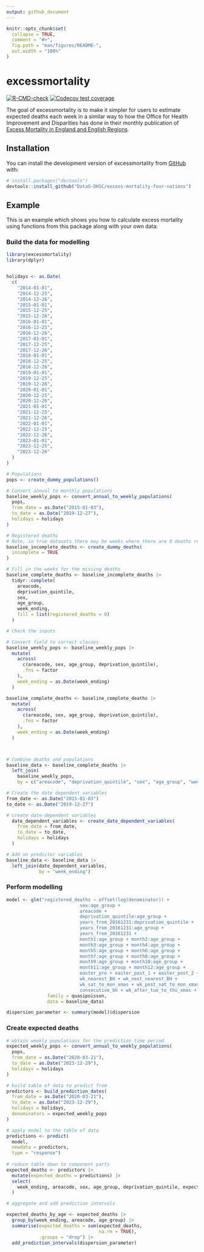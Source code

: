 ```yaml
---
output: github_document
---
```


<!-- README.md is generated from README.Rmd. Please edit that file -->

```r
knitr::opts_chunk$set(
  collapse = TRUE,
  comment = "#>",
  fig.path = "man/figures/README-",
  out.width = "100%"
)
```

# excessmortality

<!-- badges: start -->
[![R-CMD-check](https://github.com/DataS-DHSC/excess-mortality-four-nations/actions/workflows/R-CMD-check.yaml/badge.svg)](https://github.com/DataS-DHSC/excess-mortality-four-nations/actions/workflows/R-CMD-check.yaml)
[![Codecov test coverage](https://codecov.io/gh/DataS-DHSC/excess-mortality-four-nations/branch/master/graph/badge.svg)](https://app.codecov.io/gh/DataS-DHSC/excess-mortality-four-nations?branch=master)
<!-- badges: end -->

The goal of excessmortality is to make it simpler for users to estimate expected deaths each week in a similar way to how the Office for Health Improvement and Disparities has done in their monthly publication of [Excess Mortality in England and English Regions](https://www.gov.uk/government/statistics/excess-mortality-in-england-and-english-regions).

## Installation

You can install the development version of excessmortality from [GitHub](https://github.com/) with:

``` r
# install.packages("devtools")
devtools::install_github("DataS-DHSC/excess-mortality-four-nations")
```

## Example

This is an example which shows you how to calculate excess mortality using functions from this package along with your own data:

### Build the data for modelling

```r
library(excessmortality)
library(dplyr)


holidays <- as.Date(
  c(
    "2014-01-01",
    "2014-12-25",
    "2014-12-26",
    "2015-01-01",
    "2015-12-25",
    "2015-12-26",
    "2016-01-01",
    "2016-12-25",
    "2016-12-26",
    "2017-01-01",
    "2017-12-25",
    "2017-12-26",
    "2018-01-01",
    "2018-12-25",
    "2018-12-26",
    "2019-01-01",
    "2019-12-25",
    "2019-12-26",
    "2020-01-01",
    "2020-12-25",
    "2020-12-26",
    "2021-01-01",
    "2021-12-25",
    "2021-12-26",
    "2022-01-01",
    "2022-12-25",
    "2022-12-26",
    "2023-01-01",
    "2023-12-25",
    "2023-12-26"
  )
)

# Populations
pops <- create_dummy_populations()

# Convert annual to monthly populations
baseline_weekly_pops <- convert_annual_to_weekly_populations(
  pops,
  from_date = as.Date("2015-01-03"),
  to_date = as.Date("2019-12-27"),
  holidays = holidays
)

# Registered deaths
# Note, in true datasets there may be weeks where there are 0 deaths registered for specific age groups, sex, deprivation quintile combinations (eg, incomplete = TRUE in the function below)
baseline_incomplete_deaths <- create_dummy_deaths(
  incomplete = TRUE
)

# Fill in the weeks for the missing deaths
baseline_complete_deaths <- baseline_incomplete_deaths |> 
  tidyr::complete(
    areacode,
    deprivation_quintile,
    sex,
    age_group,
    week_ending,
    fill = list(registered_deaths = 0)
  )

# Check the inputs

# Convert field to correct classes
baseline_weekly_pops <- baseline_weekly_pops |> 
  mutate(
    across(
      c(areacode, sex, age_group, deprivation_quintile),
      .fns = factor
    ),
    week_ending = as.Date(week_ending)
  )

baseline_complete_deaths <- baseline_complete_deaths |> 
  mutate(
    across(
      c(areacode, sex, age_group, deprivation_quintile),
      .fns = factor
    ),
    week_ending = as.Date(week_ending)
  )



# Combine deaths and populations
baseline_data <- baseline_complete_deaths |> 
  left_join(
    baseline_weekly_pops,
    by = c("areacode", "deprivation_quintile", "sex", "age_group", "week_ending"))

# Create the date dependent variables
from_date <- as.Date("2015-01-03")
to_date <- as.Date("2019-12-27")

# create date-dependent variables
  date_dependent_variables <- create_date_dependent_variables(
    from_date = from_date,
    to_date = to_date,
    holidays = holidays
  )

# Add on predictor variables
baseline_data <- baseline_data |> 
  left_join(date_dependent_variables,
            by = "week_ending")


```


### Perform modelling

```r
model <- glm("registered_deaths ~ offset(log(denominator)) +
                           sex:age_group +                 
                           areacode +
                           deprivation_quintile:age_group +
                           years_from_20161231:deprivation_quintile +
                           years_from_20161231:age_group +
                           years_from_20161231 +
                           month1:age_group + month2:age_group + 
                           month3:age_group + month4:age_group +
                           month5:age_group + month6:age_group + 
                           month7:age_group + month8:age_group +
                           month9:age_group + month10:age_group + 
                           month11:age_group + month12:age_group +
                           easter_pre + easter_post_1 + easter_post_2 +
                           wk_nearest_BH + wk_next_nearest_BH +
                           wk_sat_to_mon_xmas + wk_post_sat_to_mon_xmas + wk2_post_sat_to_mon_xmas +
                           consecutive_bh + wk_after_tue_to_thu_xmas + wk2_after_tue_to_thu_xmas", 
               family = quasipoisson,
               data = baseline_data)

dispersion_parameter <- summary(model)$dispersion

```

### Create expected deaths

```r
# obtain weekly populations for the prediction time period
expected_weekly_pops <- convert_annual_to_weekly_populations(
  pops,
  from_date = as.Date("2020-03-21"),
  to_date = as.Date("2023-12-29"),
  holidays = holidays
)

# build table of data to predict from
predictors <- build_prediction_dates(
  from_date = as.Date("2020-03-21"),
  to_date = as.Date("2023-12-29"),
  holidays = holidays,
  denominators = expected_weekly_pops
)

# apply model to the table of data
predictions <- predict(
  model, 
  newdata = predictors, 
  type = "response")
  
# reduce table down to component parts 
expected_deaths <- predictors |> 
  mutate(expected_deaths = predictions) |> 
  select(
    week_ending, areacode, sex, age_group, deprivation_quintile, expected_deaths
  )

# aggregate and add prediction intervals

expected_deaths_by_age <- expected_deaths |> 
  group_by(week_ending, areacode, age_group) |> 
  summarise(expected_deaths = sum(expected_deaths,
                                  na.rm = TRUE),
            .groups = "drop") |> 
  add_prediction_intervals(dispersion_parameter)
```


